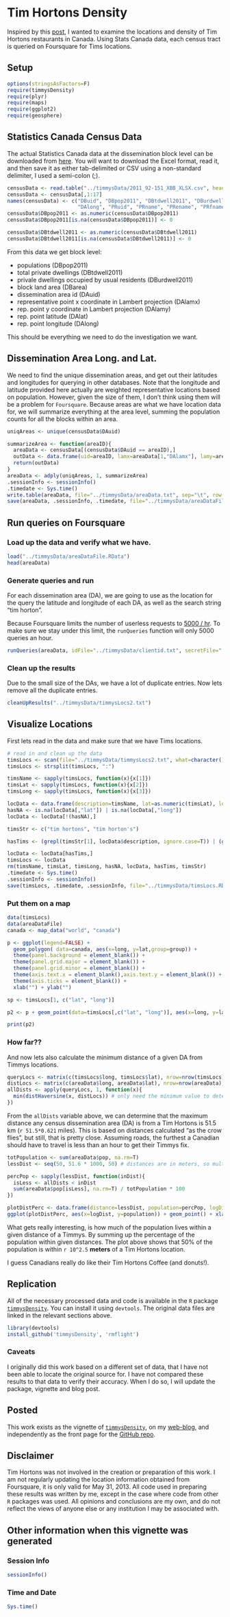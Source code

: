 <!--
%\VignetteEngine{knitr}
%\VignetteIndexEntry{Tim Horton's Density in Canada}
-->

# Tim Hortons Density

Inspired by this [post](http://www.ifweassume.com/2012/10/the-united-states-of-starbucks.html), I wanted to examine the locations and density of Tim Hortons restaurants in Canada. Using Stats Canada data, each census tract is queried on Foursquare for Tims locations.

## Setup

```r
options(stringsAsFactors=F)
require(timmysDensity)
require(plyr)
require(maps)
require(ggplot2)
require(geosphere)
```

## Statistics Canada Census Data

The actual Statistics Canada data at the dissemination block level can be downloaded from [here](http://www.data.gc.ca/default.asp?lang=En&n=5175A6F0-1&xsl=datacataloguerecord&metaxsl=datacataloguerecord&formid=C87D5FDD-00E6-41A0-B5BA-E8E41B521ED0). You will want to download the Excel format, read it, and then save it as either tab-delimited or CSV using a non-standard delimiter, I used a semi-colon (;).

```r
censusData <- read.table("../timmysData/2011_92-151_XBB_XLSX.csv", header=F, sep=";", quote="")
censusData <- censusData[,1:17]
names(censusData) <- c("DBuid", "DBpop2011", "DBtdwell2011", "DBurdwell2011", "DBarea", "DB_ir2011", "DAuid", "DAlamx", "DAlamy", "DAlat",
                       "DAlong", "PRuid", "PRname", "PRename", "PRfname", "PReabbr", "PRfabbr")
censusData$DBpop2011 <- as.numeric(censusData$DBpop2011)
censusData$DBpop2011[is.na(censusData$DBpop2011)] <- 0

censusData$DBtdwell2011 <- as.numeric(censusData$DBtdwell2011)
censusData$DBtdwell2011[is.na(censusData$DBtdwell2011)] <- 0
```

From this data we get block level:

  * populations (DBpop2011)
  * total private dwellings (DBtdwell2011)
  * privale dwellings occupied by usual residents (DBurdwell2011)
  * block land area (DBarea)
  * dissemination area id (DAuid)
  * representative point x coordinate in Lambert projection (DAlamx)
  * rep. point y coordinate in Lambert projection (DAlamy)
  * rep. point latitude (DAlat)
  * rep. point longitude (DAlong)
  
This should be everything we need to do the investigation we want.

## Dissemination Area Long. and Lat.

We need to find the unique dissemination areas, and get out their latitudes and longitudes for querying in other databases. Note that the longitude and latitude provided here actually are weighted representative locations based on population. However, given the size of them, I don't think using them will be a problem for `Foursquare`. Because areas are what we have location data for, we will summarize everything at the area level, summing the population counts for all the blocks within an area.

```r
uniqAreas <- unique(censusData$DAuid)

summarizeArea <- function(areaID){
  areaData <- censusData[(censusData$DAuid == areaID),]
  outData <- data.frame(uid=areaID, lamx=areaData[1,"DAlamx"], lamy=areaData[1,"DAlamy"], lat=areaData[1,"DAlat"], long=areaData[1,"DAlong"], pop=sum(areaData[,"DBpop2011"]), dwell=sum(areaData[,"DBtdwell2011"]), prov=areaData[1, "PRename"])
  return(outData)
}
areaData <- adply(uniqAreas, 1, summarizeArea)
.sessionInfo <- sessionInfo()
.timedate <- Sys.time()
write.table(areaData, file="../timmysData/areaData.txt", sep="\t", row.names=F, col.names=T)
save(areaData, .sessionInfo, .timedate, file="../timmysData/areaDataFile.RData", compress="xz")
```

## Run queries on Foursquare

### Load up the data and verify what we have.

```r
load("../timmysData/areaDataFile.RData")
head(areaData)
```


### Generate queries and run

For each dissemination area (DA), we are going to use as the location for the query the latitude and longitude of each DA, as well as the search string "tim horton". 

Because Foursquare limits the number of userless requests to [5000 / hr](https://developer.foursquare.com/overview/ratelimits). To make sure we stay under this limit, the `runQueries` function will only 5000 queries an hour.

```r
runQueries(areaData, idFile="../timmysData/clientid.txt", secretFile="../timmysData/clientsecret.txt", outFile="../timmysData/timmysLocs2.txt")
```


### Clean up the results

Due to the small size of the DAs, we have a lot of duplicate entries. Now lets remove all the duplicate entries.

```r
cleanUpResults("../timmysData/timmysLocs2.txt")
```


## Visualize Locations

First lets read in the data and make sure that we have Tims locations.

```r
# read in and clean up the data
timsLocs <- scan(file="../timmysData/timmysLocs2.txt", what=character(), sep="\n")
timsLocs <- strsplit(timsLocs, ":")

timsName <- sapply(timsLocs, function(x){x[1]})
timsLat <- sapply(timsLocs, function(x){x[2]})
timsLong <- sapply(timsLocs, function(x){x[3]})

locData <- data.frame(description=timsName, lat=as.numeric(timsLat), long=as.numeric(timsLong))
hasNA <- is.na(locData[,"lat"]) | is.na(locData[,"long"])
locData <- locData[!(hasNA),]

timsStr <- c("tim hortons", "tim horton's")

hasTims <- (grepl(timsStr[1], locData$description, ignore.case=T)) | (grepl(timsStr[2], locData$description, ignore.case=T))

locData <- locData[hasTims,]
timsLocs <- locData
rm(timsName, timsLat, timsLong, hasNA, locData, hasTims, timsStr)
.timedate <- Sys.time()
.sessionInfo <- sessionInfo()
save(timsLocs, .timedate, .sessionInfo, file="../timmysData/timsLocs.RData", compress="xz")
```

### Put them on a map

```r
data(timsLocs)
data(areaDataFile)
canada <- map_data("world", "canada")

p <- ggplot(legend=FALSE) +
  geom_polygon( data=canada, aes(x=long, y=lat,group=group)) +
  theme(panel.background = element_blank()) +
  theme(panel.grid.major = element_blank()) +
  theme(panel.grid.minor = element_blank()) +
  theme(axis.text.x = element_blank(),axis.text.y = element_blank()) +
  theme(axis.ticks = element_blank()) +
  xlab("") + ylab("")

sp <- timsLocs[1, c("lat", "long")]

p2 <- p + geom_point(data=timsLocs[,c("lat", "long")], aes(x=long, y=lat), colour="green", size=1, alpha=0.5)

print(p2)
```

### How far??

And now lets also calculate the minimum distance of a given DA from Timmys locations.

```r
queryLocs <- matrix(c(timsLocs$long, timsLocs$lat), nrow=nrow(timsLocs), ncol=2, byrow=F) # these are the tims locations
distLocs <- matrix(c(areaData$long, areaData$lat), nrow=nrow(areaData), ncol=2, byrow=F) # the census centers
allDists <- apply(queryLocs, 1, function(x){
  min(distHaversine(x, distLocs)) # only need the minimum value to determine 
})
```

From the `allDists` variable above, we can determine that the maximum distance any census dissemination area (DA) is from a Tim Hortons is 51.5 km (`r 51.5*0.621` miles). This is based on distances calculated "as the crow flies", but still, that is pretty close. Assuming roads, the furthest a Canadian should have to travel is less than an hour to get their Timmys fix. 

```r
totPopulation <- sum(areaData$pop, na.rm=T)
lessDist <- seq(50, 51.6 * 1000, 50) # distances are in meters, so multiply by 1000 to get reasonable km

percPop <- sapply(lessDist, function(inDist){
  isLess <- allDists < inDist
  sum(areaData$pop[isLess], na.rm=T) / totPopulation * 100
})

plotDistPerc <- data.frame(distance=lessDist, population=percPop, logDist=log10(lessDist))
ggplot(plotDistPerc, aes(x=logDist, y=population)) + geom_point() + xlab("Log10 Distance") + ylab("% Population")
```

What gets really interesting, is how much of the population lives within a given distance of a Timmys. By summing up the percentage of the population within given distances. The plot above shows that 50% of the population is within `r 10^2.5` **meters** of a Tim Hortons location. 

I guess Canadians really do like their Tim Hortons Coffee (and donuts!).

## Replication

All of the necessary processed data and code is available in the `R` package [`timmysDensity`](https://github.com/rmflight/timmysDensity). You can install it using `devtools`. The original data files are linked in the relevant sections above.

```r
library(devtools)
install_github('timmysDensity', 'rmflight')
```

### Caveats

I originally did this work based on a different set of data, that I have not been able to locate the original source for. I have not compared these results to that data to verify their accuracy. When I do so, I will update the package, vignette and blog post.

## Posted

This work exists as the vignette of [`timmysDensity`](https://github.com/rmflight/timmysDensity), on my [web-blog](http://robertmflight.blogspot.com/2013/06/tim-hortons-density.html), and independently as the front page for the [GitHub repo](rmflight.github.io/timmysDensity).

## Disclaimer

Tim Hortons was not involved in the creation or preparation of this work. I am not regularly updating the location information obtained from Foursquare, it is only valid for May 31, 2013. All code used in preparing these results was written by me, except in the case where code from other `R` packages was used. All opinions and conclusions are my own, and do not reflect the views of anyone else or any institution I may be associated with.

## Other information when this vignette was generated

### Session Info
```r
sessionInfo()
```

### Time and Date
```r
Sys.time()
```
